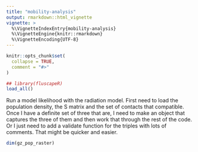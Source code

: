 ```yaml
---
title: "mobility-analysis"
output: rmarkdown::html_vignette
vignette: >
  %\VignetteIndexEntry{mobility-analysis}
  %\VignetteEngine{knitr::rmarkdown}
  %\VignetteEncoding{UTF-8}
---
```


```r
knitr::opts_chunk$set(
  collapse = TRUE,
  comment = "#>"
)
```

```r
## library(fluscapeR)
load_all()
```

Run a model likelihood with the radiation model. First need to load the population density, the S matrix and the set of contacts that compatible. Once I have a definite set of three that are, I need to make an object that captures the three of them and then work that through the rest of the code. Or I just need to add a validate function for the triples with lots of comments. That might be quicker and easier.

```r
dim(gz_pop_raster)
```
